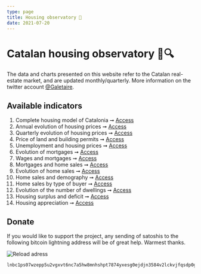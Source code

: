 ```yaml
---
type: page
title: Housing observatory 🔬
date: 2021-07-20
---
```



# Catalan housing observatory 🏡🔍

The data and charts presented on this website refer to the Catalan real-estate market, and are updated monthly/quarterly. More information on the twitter account [@Galetaire](https://twitter.com/Galetaire).

## Available indicators

1. Complete housing model of Catalonia ➞ [Access](http://catalanhousing.yurop.hns.to/posts/model)
2. Annual evolution of housing prices ➞ [Access](http://catalanhousing.yurop.hns.to/posts/price)
3. Quarterly evolution of housing prices ➞ [Access](http://catalanhousing.yurop.hns.to/posts/pricequarter)
4. Price of land and building permits ➞ [Access](http://catalanhousing.yurop.hns.to/posts/permits)
5. Unemployment and housing prices ➞ [Access](http://catalanhousing.yurop.hns.to/posts/labor)
6. Evolution of mortgages ➞ [Access](http://catalanhousing.yurop.hns.to/posts/credit)
7. Wages and mortgages ➞ [Access](http://catalanhousing.yurop.hns.to/posts/wages)
8. Mortgages and home sales ➞ [Access](http://catalanhousing.yurop.hns.to/posts/ratiomortgages)
9. Evolution of home sales ➞ [Access](http://catalanhousing.yurop.hns.to/posts/volume)
10. Home sales and demography ➞ [Access](http://catalanhousing.yurop.hns.to/posts/demography)
11. Home sales by type of buyer ➞ [Access](http://catalanhousing.yurop.hns.to/posts/buyers)
12. Evolution of the number of dwellings ➞ [Access](http://catalanhousing.yurop.hns.to/posts/stock)
13. Housing surplus and deficit ➞ [Access](http://catalanhousing.yurop.hns.to/posts/balance)
14. Housing appreciation ➞ [Access](http://catalanhousing.yurop.hns.to/posts/appreciation)

## Donate

If you would like to support the project, any sending of satoshis to the following bitcoin lightning address will be of great help. Warmest thanks.

<Image
  src="/images/qrdonacions.png"
  alt="Reload adress"
  width={771}
  height={249}
  priority
  className="next-image"
/>

```
lnbc1ps07wzepp5u2vgxvt6nc7a5hw8mnhshpt7874yxesg0ejdjn3584v2lckvjfqsdp0g3hkuctrd9hjqnmzwdjhyanpw3hhy6fqfpsky6t5v96xwegxqyjw5q9qtzqqqqqq9qsqsp5pft9elfnv57hgr8nkk7s7ng9zsrqauczgxfxxjhdn30cv69avlysrzjqwryaup9lh50kkranzgcdnn2fgvx390wgj5jd07rwr3vxeje0glcllejaafcm7ya5sqqqqlgqqqqqeqqjqx6yd5jr709dpxkt33xgr9a4t4d9phtrk4slkznp2atm76hfuk8tqk3jwm4dy3hpzu26596j5yxt93lre0tstdywvgrusgfuepy56yxgqc0nt05
```
